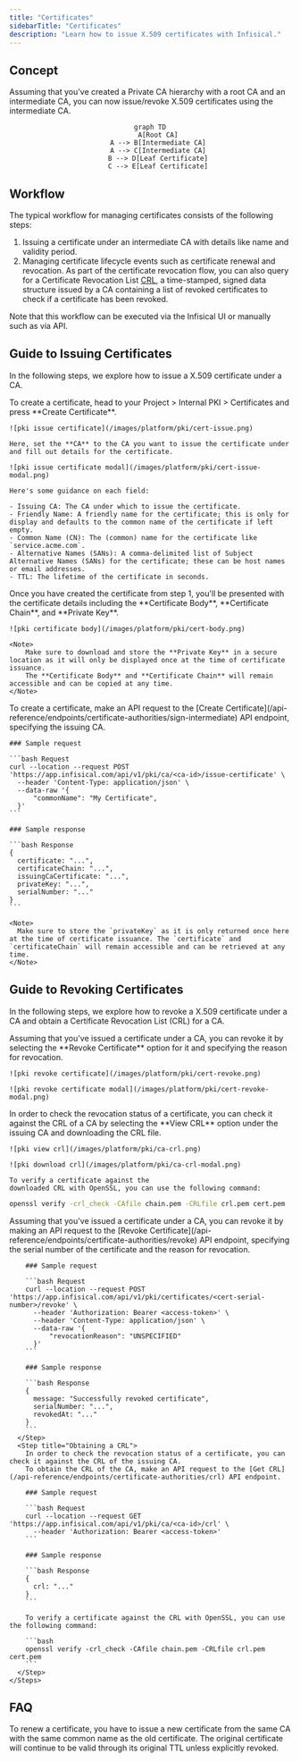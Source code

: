 ```yaml
---
title: "Certificates"
sidebarTitle: "Certificates"
description: "Learn how to issue X.509 certificates with Infisical."
---
```


## Concept

Assuming that you've created a Private CA hierarchy with a root CA and an intermediate CA, you can now issue/revoke X.509 certificates using the intermediate CA.

<div align="center">

```mermaid
graph TD
    A[Root CA]
    A --> B[Intermediate CA]
    A --> C[Intermediate CA]
    B --> D[Leaf Certificate]
    C --> E[Leaf Certificate]
```

</div>

## Workflow

The typical workflow for managing certificates consists of the following steps:

1. Issuing a certificate under an intermediate CA with details like name and validity period.
2. Managing certificate lifecycle events such as certificate renewal and revocation. As part of the certificate revocation flow,
   you can also query for a Certificate Revocation List [CRL](https://en.wikipedia.org/wiki/Certificate_revocation_list), a time-stamped, signed
   data structure issued by a CA containing a list of revoked certificates to check if a certificate has been revoked.

<Note>
  Note that this workflow can be executed via the Infisical UI or manually such
  as via API.
</Note>

## Guide to Issuing Certificates

In the following steps, we explore how to issue a X.509 certificate under a CA.

<Tabs>
  <Tab title="Infisical UI">

<Steps>
  <Step title="Creating a certificate">
    To create a certificate, head to your Project > Internal PKI > Certificates and press **Create Certificate**.

    ![pki issue certificate](/images/platform/pki/cert-issue.png)

    Here, set the **CA** to the CA you want to issue the certificate under and fill out details for the certificate.

    ![pki issue certificate modal](/images/platform/pki/cert-issue-modal.png)

    Here's some guidance on each field:

    - Issuing CA: The CA under which to issue the certificate.
    - Friendly Name: A friendly name for the certificate; this is only for display and defaults to the common name of the certificate if left empty.
    - Common Name (CN): The (common) name for the certificate like `service.acme.com`.
    - Alternative Names (SANs): A comma-delimited list of Subject Alternative Names (SANs) for the certificate; these can be host names or email addresses.
    - TTL: The lifetime of the certificate in seconds.

  </Step>
  <Step title="Copying the certificate details">
    Once you have created the certificate from step 1, you'll be presented with the certificate details including the **Certificate Body**, **Certificate Chain**, and **Private Key**.
    
    ![pki certificate body](/images/platform/pki/cert-body.png)
    
    <Note>
        Make sure to download and store the **Private Key** in a secure location as it will only be displayed once at the time of certificate issuance.
        The **Certificate Body** and **Certificate Chain** will remain accessible and can be copied at any time.
    </Note>
  </Step>
</Steps>
  </Tab>
  <Tab title="API">
    To create a certificate, make an API request to the [Create Certificate](/api-reference/endpoints/certificate-authorities/sign-intermediate) API endpoint,
    specifying the issuing CA.
    
    ### Sample request

    ```bash Request
    curl --location --request POST 'https://app.infisical.com/api/v1/pki/ca/<ca-id>/issue-certificate' \
      --header 'Content-Type: application/json' \
      --data-raw '{
          "commonName": "My Certificate",
      }'
    ```

    ### Sample response

    ```bash Response
    {
      certificate: "...",
      certificateChain: "...",
      issuingCaCertificate: "...",
      privateKey: "...",
      serialNumber: "..."
    }
    ```

    <Note>
      Make sure to store the `privateKey` as it is only returned once here at the time of certificate issuance. The `certificate` and `certificateChain` will remain accessible and can be retrieved at any time.
    </Note>

  </Tab>
</Tabs>

## Guide to Revoking Certificates

In the following steps, we explore how to revoke a X.509 certificate under a CA and obtain a Certificate Revocation List (CRL) for a CA.

<Tabs>
  <Tab title="Infisical UI">
<Steps>
  <Step title="Revoking a Certificate">
    Assuming that you've issued a certificate under a CA, you can revoke it by
    selecting the **Revoke Certificate** option for it and specifying the reason
    for revocation.

    ![pki revoke certificate](/images/platform/pki/cert-revoke.png)

    ![pki revoke certificate modal](/images/platform/pki/cert-revoke-modal.png)

  </Step>
  <Step title="Obtaining a CRL">
    In order to check the revocation status of a certificate, you can check it
    against the CRL of a CA by selecting the **View CRL** option under the
    issuing CA and downloading the CRL file.

    ![pki view crl](/images/platform/pki/ca-crl.png)

    ![pki download crl](/images/platform/pki/ca-crl-modal.png)

    To verify a certificate against the
    downloaded CRL with OpenSSL, you can use the following command:

```bash
openssl verify -crl_check -CAfile chain.pem -CRLfile crl.pem cert.pem
```

  </Step>
</Steps>
  </Tab>
  <Tab title="API">
    <Steps>
      <Step title="Revoking a certificate">
        Assuming that you've issued a certificate under a CA, you can revoke it by making an API request to the [Revoke Certificate](/api-reference/endpoints/certificate-authorities/revoke) API endpoint,
        specifying the serial number of the certificate and the reason for revocation.
        
        ### Sample request

        ```bash Request
        curl --location --request POST 'https://app.infisical.com/api/v1/pki/certificates/<cert-serial-number>/revoke' \
          --header 'Authorization: Bearer <access-token>' \
          --header 'Content-Type: application/json' \
          --data-raw '{
              "revocationReason": "UNSPECIFIED"
          }'
        ```

        ### Sample response

        ```bash Response
        {
          message: "Successfully revoked certificate",
          serialNumber: "...",
          revokedAt: "..."
        }
        ```
      </Step>
      <Step title="Obtaining a CRL">
        In order to check the revocation status of a certificate, you can check it against the CRL of the issuing CA.
        To obtain the CRL of the CA, make an API request to the [Get CRL](/api-reference/endpoints/certificate-authorities/crl) API endpoint.

        ### Sample request

        ```bash Request
        curl --location --request GET 'https://app.infisical.com/api/v1/pki/ca/<ca-id>/crl' \
          --header 'Authorization: Bearer <access-token>'
        ```

        ### Sample response

        ```bash Response
        {
          crl: "..."
        }
        ```

        To verify a certificate against the CRL with OpenSSL, you can use the following command:

        ```bash
        openssl verify -crl_check -CAfile chain.pem -CRLfile crl.pem cert.pem
        ```
      </Step>
    </Steps>

  </Tab>
</Tabs>

## FAQ

<AccordionGroup>
  <Accordion title="What is the workflow for renewing a certificate?">
    To renew a certificate, you have to issue a new certificate from the same CA
    with the same common name as the old certificate. The original certificate
    will continue to be valid through its original TTL unless explicitly
    revoked.
  </Accordion>
</AccordionGroup>
